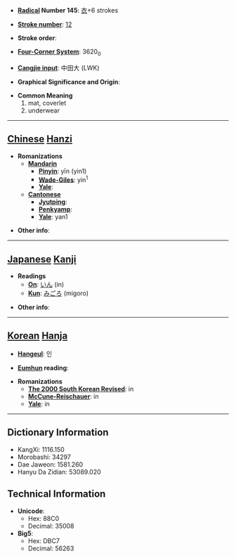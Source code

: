 * '''[[Wiktionary:Chinese radical index| Radical]] Number 145''': [[Wiktionary:Chinese radical index 衣|衣]]+6 strokes

* '''[[Wiktionary:Chinese total strokes index|Stroke number]]''': [[Wiktionary:Chinese total strokes index 12|12]]

* '''Stroke order''': 

* '''[[Wiktionary:Chinese four corner index|Four-Corner System]]''': 3620<sub>0</sub>

* '''[[Wiktionary:Chinese Cangjie index|Cangjie input]]''': 中田大 (LWK)

* '''Graphical Significance and Origin''': 

* '''Common Meaning'''
*#mat, coverlet
*# underwear


----

== [[Chinese]] [[Hanzi]] ==

* '''Romanizations'''
** '''[[Mandarin]]'''
*** '''[[Pinyin]]''': yīn (yin1)
*** '''[[Wade-Giles]]''': yin<sup>1</sup>
*** '''[[Yale]]''': 
** '''[[Cantonese]]'''
*** '''[[Jyutping]]''':
*** '''[[Penkyamp]]''': 
*** '''[[Yale]]''': yan1

* '''Other info''': 

----

== [[Japanese]] [[Kanji]] ==

* '''Readings'''
** '''[[On]]''': [[いん]] (in)
** '''[[Kun]]''': [[みごろ]] (migoro)

* '''Other info''':  

----

== [[Korean]] [[Hanja]] ==

* '''[[Hangeul]]''': 인

* '''[[Eumhun]] reading''': 

* '''Romanizations'''
** '''[[The 2000 South Korean Revised Romanization|The 2000 South Korean Revised]]''': in
** '''[[McCune-Reischauer]]''': in
** '''[[Yale]]''': in

----

== Dictionary Information ==

* KangXi: 1116.150
* Morobashi: 34297
* Dae Jaweon: 1581.260
* Hanyu Da Zidian: 53089.020

== Technical Information ==

* '''Unicode''':
** Hex: 88C0
** Decimal: 35008
* '''Big5''':
** Hex: DBC7
** Decimal: 56263